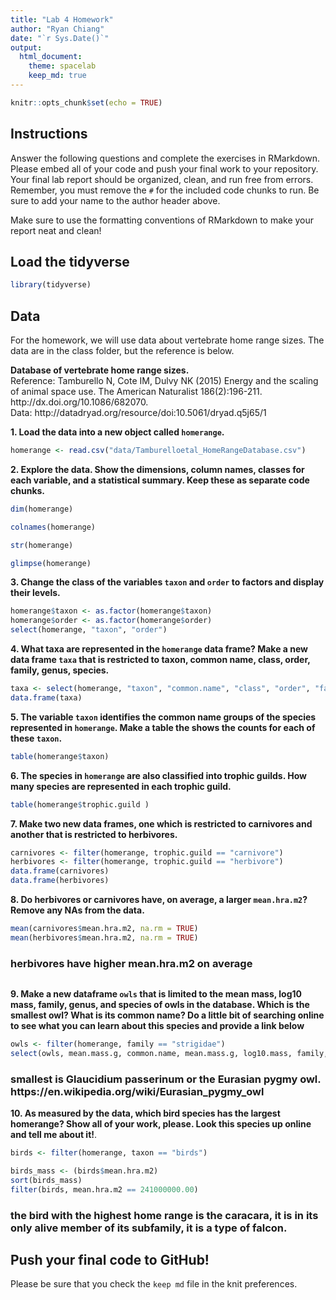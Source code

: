 ```yaml
---
title: "Lab 4 Homework"
author: "Ryan Chiang"
date: "`r Sys.Date()`"
output:
  html_document: 
    theme: spacelab
    keep_md: true
---
```


```r
knitr::opts_chunk$set(echo = TRUE)
```

## Instructions
Answer the following questions and complete the exercises in RMarkdown. Please embed all of your code and push your final work to your repository. Your final lab report should be organized, clean, and run free from errors. Remember, you must remove the `#` for the included code chunks to run. Be sure to add your name to the author header above.  

Make sure to use the formatting conventions of RMarkdown to make your report neat and clean!  

## Load the tidyverse
```r
library(tidyverse)
```

## Data
For the homework, we will use data about vertebrate home range sizes. The data are in the class folder, but the reference is below.  

**Database of vertebrate home range sizes.**  
Reference: Tamburello N, Cote IM, Dulvy NK (2015) Energy and the scaling of animal space use. The American Naturalist 186(2):196-211. http://dx.doi.org/10.1086/682070.  
Data: http://datadryad.org/resource/doi:10.5061/dryad.q5j65/1  

**1. Load the data into a new object called `homerange`.**
```r
homerange <- read.csv("data/Tamburelloetal_HomeRangeDatabase.csv")
```

**2. Explore the data. Show the dimensions, column names, classes for each variable, and a statistical summary. Keep these as separate code chunks.**  
```r
dim(homerange)
```

```r
colnames(homerange)
```

```r
str(homerange)
```


```r
glimpse(homerange)
```

**3. Change the class of the variables `taxon` and `order` to factors and display their levels.**  
```r
homerange$taxon <- as.factor(homerange$taxon)
homerange$order <- as.factor(homerange$order)
select(homerange, "taxon", "order")
```

**4. What taxa are represented in the `homerange` data frame? Make a new data frame `taxa` that is restricted to taxon, common name, class, order, family, genus, species.**  
```r
taxa <- select(homerange, "taxon", "common.name", "class", "order", "family", "genus", "species")
data.frame(taxa)
```

**5. The variable `taxon` identifies the common name groups of the species represented in `homerange`. Make a table the shows the counts for each of these `taxon`.**  
```r
table(homerange$taxon)
```

**6. The species in `homerange` are also classified into trophic guilds. How many species are represented in each trophic guild.**  
```r
table(homerange$trophic.guild )
```

**7. Make two new data frames, one which is restricted to carnivores and another that is restricted to herbivores.**  
```r
carnivores <- filter(homerange, trophic.guild == "carnivore")
herbivores <- filter(homerange, trophic.guild == "herbivore")
data.frame(carnivores)
data.frame(herbivores)
```

**8. Do herbivores or carnivores have, on average, a larger `mean.hra.m2`? Remove any NAs from the data.**  
```r
mean(carnivores$mean.hra.m2, na.rm = TRUE)
mean(herbivores$mean.hra.m2, na.rm = TRUE)
```
### herbivores have higher mean.hra.m2 on average
```r

```

**9. Make a new dataframe `owls` that is limited to the mean mass, log10 mass, family, genus, and species of owls in the database. Which is the smallest owl? What is its common name? Do a little bit of searching online to see what you can learn about this species and provide a link below** 
```r
owls <- filter(homerange, family == "strigidae")
select(owls, mean.mass.g, common.name, mean.mass.g, log10.mass, family, genus, species)
```
### smallest is Glaucidium passerinum or the Eurasian pygmy owl. https://en.wikipedia.org/wiki/Eurasian_pygmy_owl
**10. As measured by the data, which bird species has the largest homerange? Show all of your work, please. Look this species up online and tell me about it!**.  

```r
birds <- filter(homerange, taxon == "birds")
```

```r
birds_mass <- (birds$mean.hra.m2)
sort(birds_mass)
filter(birds, mean.hra.m2 == 241000000.00)
```
### the bird with the highest home range is the caracara, it is in its only alive member of its subfamily, it is a type of falcon. 
## Push your final code to GitHub!
Please be sure that you check the `keep md` file in the knit preferences.   